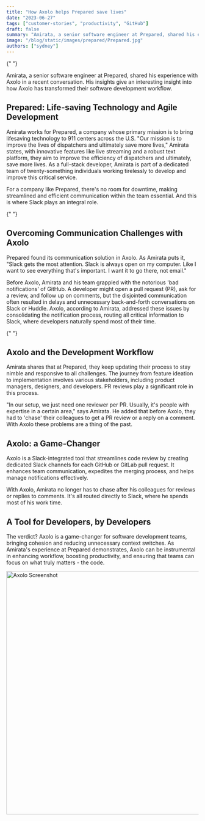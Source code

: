 ```yaml
---
title: "How Axolo helps Prepared save lives"
date: "2023-06-27"
tags: ["customer-stories", "productivity", "GitHub"]
draft: false
summary: "Amirata, a senior software engineer at Prepared, shared his experience with Axolo in a recent conversation. His insights give an interesting insight into how Axolo has transformed their software development workflow."
image: "/blog/static/images/prepared/Prepared.jpg"
authors: ["sydney"]
---
```


<ImageContainer
  alt="Amirata"
  src="/blog/static/images/prepared/Amirata.jpg"
  classNameDiv="mx-10 lg:mx-20 !px-0"
  classNameImage=""
  width={926}
  height={918}
/>{" "}

Amirata, a senior software engineer at Prepared, shared his experience with Axolo in a recent conversation. His insights give an interesting insight into how Axolo has transformed their software development workflow.

## Prepared: Life-saving Technology and Agile Development

Amirata works for Prepared, a company whose primary mission is to bring lifesaving technology to 911 centers across the U.S. "Our mission is to improve the lives of dispatchers and ultimately save more lives," Amirata states, with innovative features like live streaming and a robust text platform, they aim to improve the efficiency of dispatchers and ultimately, save more lives. As a full-stack developer, Amirata is part of a dedicated team of twenty-something individuals working tirelessly to develop and improve this critical service.

For a company like Prepared, there's no room for downtime, making streamlined and efficient communication within the team essential. And this is where Slack plays an integral role.

<ImageContainer
  alt="prepared"
  src="/blog/static/images/prepared/prepared.jpg"
  classNameDiv="mx-10 lg:mx-20"
  classNameImage=""
  width={3088}
  height={1660}
/>{" "}

## Overcoming Communication Challenges with Axolo

Prepared found its communication solution in Axolo. As Amirata puts it, "Slack gets the most attention. Slack is always open on my computer. Like I want to see everything that's important. I want it to go there, not email."

Before Axolo, Amirata and his team grappled with the notorious 'bad notifications' of GitHub. A developer might open a pull request (PR), ask for a review, and follow up on comments, but the disjointed communication often resulted in delays and unnecessary back-and-forth conversations on Slack or Huddle. Axolo, according to Amirata, addressed these issues by consolidating the notification process, routing all critical information to Slack, where developers naturally spend most of their time.

<ImageContainer
  alt="preparedScreenshot"
  src="/blog/static/images/prepared/preparedScreenshot.jpg"
  classNameDiv="mx-10 lg:mx-20"
  classNameImage=""
  width={3042}
  height={1614}
/>{" "}

## Axolo and the Development Workflow

Amirata shares that at Prepared, they keep updating their process to stay nimble and responsive to all challenges. The journey from feature ideation to implementation involves various stakeholders, including product managers, designers, and developers. PR reviews play a significant role in this process.

"In our setup, we just need one reviewer per PR. Usually, it's people with expertise in a certain area," says Amirata. He added that before Axolo, they had to 'chase' their colleagues to get a PR review or a reply on a comment. With Axolo these problems are a thing of the past.

## Axolo: a Game-Changer

Axolo is a Slack-integrated tool that streamlines code review by creating dedicated Slack channels for each GitHub or GitLab pull request. It enhances team communication, expedites the merging process, and helps manage notifications effectively.

With Axolo, Amirata no longer has to chase after his colleagues for reviews or replies to comments. It's all routed directly to Slack, where he spends most of his work time.

<Callout
  title="I think for me, the problem Axolo solved is the notification issue. I mean reviews are a big part of my daily communications. I want to either write code or review code and I want to discuss the code."
  subtitle="You want to write a comment on the exact part of the code in GitHub, but for the rest, it just makes a lot of sense for Slack to facilitate these discussions. That's the problem Axolo solved for me - Amirata"
/>

## A Tool for Developers, by Developers

The verdict? Axolo is a game-changer for software development teams, bringing cohesion and reducing unnecessary context switches. As Amirata's experience at Prepared demonstrates, Axolo can be instrumental in enhancing workflow, boosting productivity, and ensuring that teams can focus on what truly matters - the code.

<div style={{ display: "flex", justifyContent: "center" }}>
  <Image
    alt="Axolo Screenshot"
    src="/blog/static/images/top5/axolo_screenshot.png"
    height="637"
    width="1028"
  />
</div>

<CTABanner type="try" />
